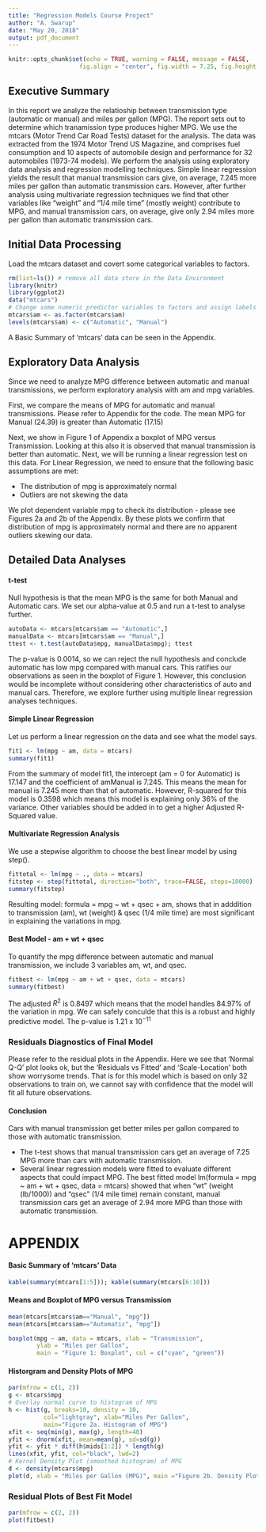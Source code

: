---
title: "Regression Models Course Project"
author: "A. Swarup"
date: "May 20, 2018"
output: pdf_document
---

```{r setup, include=FALSE}
knitr::opts_chunk$set(echo = TRUE, warning = FALSE, message = FALSE,
                    fig.align = "center", fig.width = 7.25, fig.height = 6) 
```

## Executive Summary   
   
In this report we analyze the relatioship between transmission type (automatic or manual) and miles per gallon (MPG). The report sets out to determine which tranamission type produces higher MPG. We use the mtcars  (Motor Trend Car Road Tests) dataset for the analysis. The data was extracted from the 1974 Motor Trend US Magazine, and comprises fuel consumption and 10 aspects of automobile design and performance for 32 automobiles (1973-74 models). We perform the analysis using exploratory data analysis and regression modelling techniques. Simple linear regression yields the result that manual transmission cars give, on average, 7.245 more miles per gallon than automatic transmission cars. However, after further analysis using multivariate regression techniques we find that other variables like "weight" and "1/4 mile time" (mostly weight) contribute to MPG, and manual transmission cars, on average, give only 2.94 miles more per gallon than automatic transmission cars.   
   
## Initial Data Processing   

Load the mtcars dataset and covert some categorical variables to factors.   
   
```{r initial, message=FALSE, warning=FALSE}
rm(list=ls()) # remove all data store in the Data Environment
library(knitr)
library(ggplot2)
data("mtcars")   
# Change some numeric predictor variables to factors and assign labels to levels
mtcars$am <- as.factor(mtcars$am)
levels(mtcars$am) <- c("Automatic", "Manual")
```   
A Basic Summary of 'mtcars' data can be seen in the Appendix.   
   
## Exploratory Data Analysis

Since we need to analyze MPG difference between automatic and manual transmissions, we perform exploratory analysis with am and mpg variables.  

First, we compare the means of MPG for automatic and manual transmissions. Please refer to Appendix for the code. The mean MPG for Manual (24.39) is greater than Automatic (17.15)

Next, we show in Figure 1 of Appendix a boxplot of MPG versus Transmission. Looking at this also it is observed that manual transmission is better than automatic. Next, we will be running a linear regression test on this data. For Linear Regression, we need to ensure that the following basic assumptions are met:   
   
   + The distribution of mpg is approximately normal
   + Outliers are not skewing the data  
   
We plot dependent variable mpg to check its distribution - please see Figures 2a and 2b of the Appendix. By these plots we confirm that distribution of mpg is approximately normal and there are no apparent outliers skewing our data. 
   
## Detailed Data Analyses
   
#### t-test

Null hypothesis is that the mean MPG is the same for both Manual and Automatic cars. We set our alpha-value at 0.5 and run a t-test to analyse further.

```{r ttest, message=FALSE, warning=FALSE}
autoData <- mtcars[mtcars$am == "Automatic",]
manualData <- mtcars[mtcars$am == "Manual",]
ttest <- t.test(autoData$mpg, manualData$mpg); ttest
```   
The p-value is 0.0014, so we can reject the null hypothesis and conclude automatic has low mpg compared with manual cars. This ratifies our observations as seen in the boxplot of Figure 1. However, this conclusion would be incomplete without considering other characteristics of auto and manual cars. Therefore, we explore further using multiple linear regression analyses techniques.

#### Simple Linear Regression   
   
Let us perform a linear regression on the data and see what the model says.   
```{r linear_regression, message=FALSE, warning=FALSE}
fit1 <- lm(mpg ~ am, data = mtcars)
summary(fit1)
```   
From the summary of model fit1, the intercept (am = 0 for Automatic) is 17.147 and the coefficient of amManual is 7.245. This means the mean for manual is 7.245 more than that of automatic. However, R-squared for this model is 0.3598 which means this model is explaining only 36% of the variance. Other variables should be added in to get a higher Adjusted R-Squared value.   
    
#### Multivariate Regression Analysis   
   
We use a stepwise algorithm to choose the best linear model by using step().

```{r multivar_all, message=FALSE, warning=FALSE}
fittotal <- lm(mpg ~ ., data = mtcars)
fitstep <- step(fittotal, direction="both", trace=FALSE, steps=10000)
summary(fitstep)
```   
Resulting model: formula = mpg ~ wt + qsec + am, shows that in adddition to transmission (am), wt (weight) & qsec (1/4 mile time) are most significant in explaining the variations in mpg.

#### Best Model - am + wt + qsec   
   
To quantify the mpg difference between automatic and manual transmission, we include 3 variables am, wt, and qsec. 
   
```{r best_fit, message=FALSE, warning=FALSE}
fitbest <- lm(mpg ~ am + wt + qsec, data = mtcars)
summary(fitbest)
```
The adjusted $R^{2}$ is 0.8497 which means that the model handles 84.97% of the variation in mpg. We can safely conculde that this is a robust and highly predictive model. The p-value is 1.21 x $10^{-11}$

### Residuals Diagnostics of Final Model   
   
Please refer to the residual plots in the Appendix. Here we see that 'Normal Q-Q' plot looks ok, but the 'Residuals vs Fitted' and 'Scale-Location' both show worrysome trends. That is for this model which is based on only 32 observations to train on, we cannot say with confidence that the model will fit all future observations.   
  
#### Conclusion   
   
Cars with manual transmission get better miles per gallon compared to those with automatic transmission.   
   
   + The t-test shows that manual transmission cars get an average of 7.25 MPG more than cars with automatic transmission.
   + Several linear regression models were fitted to evaluate different aspects that could impact MPG. The best fitted model lm(formula = mpg ~ am + wt + qsec, data = mtcars) showed that when "wt" (weight (lb/1000)) and "qsec" (1/4 mile time) remain constant, manual transmission cars get an average of 2.94 more MPG than those with automatic transmission.   
    
# APPENDIX

#### Basic Summary of 'mtcars' Data   
   
```{r mtcars_summary, message=FALSE, warning=FALSE}
kable(summary(mtcars[1:5])); kable(summary(mtcars[6:10]))
```   
   
#### Means and Boxplot of MPG versus Transmission   

```{r means, message=FALSE, warning=FALSE}
mean(mtcars[mtcars$am=="Manual", "mpg"])
mean(mtcars[mtcars$am=="Automatic", "mpg"])
```
   
```{r boxplot, message=FALSE, warning=FALSE}
boxplot(mpg ~ am, data = mtcars, xlab = "Transmission", 
        ylab = "Miles per Gallon", 
        main = "Figure 1: Boxplot", col = c("cyan", "green"))
```   
   
#### Historgram and Density Plots of MPG
   
```{r histograms, message=FALSE, warning=FALSE}
par(mfrow = c(1, 2))
g <- mtcars$mpg
# Overlay normal curve to histogram of MPG
h <- hist(g, breaks=10, density = 10,
          col="lightgray", xlab="Miles Per Gallon",
          main="Figure 2a. Histogram of MPG")
xfit <- seq(min(g), max(g), length=40)
yfit <- dnorm(xfit, mean=mean(g), sd=sd(g))
yfit <- yfit * diff(h$mids[1:2]) * length(g)
lines(xfit, yfit, col="black", lwd=2)
# Kernel Density Plot (smoothed histogram) of MPG
d <- density(mtcars$mpg)
plot(d, xlab = "Miles per Gallon (MPG)", main ="Figure 2b. Density Plot of MPG")
```    
   
### Residual Plots of Best Fit Model   
   
```{r residuals, message=FALSE, warning=FALSE}
par(mfrow = c(2, 2))
plot(fitbest)
```   